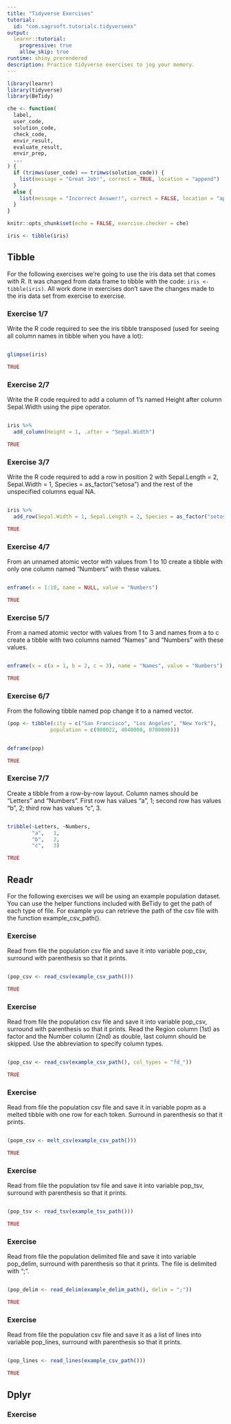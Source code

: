 ```yaml
---
title: "Tidyverse Exercises"
tutorial:
  id: "com.sagrsoft.tutorials.tidyverseex"
output: 
  learnr::tutorial:
    progressive: true
    allow_skip: true
runtime: shiny_prerendered
description: Practice tidyverse exercises to jog your memory.
---
```


```r
library(learnr)
library(tidyverse)
library(BeTidy)

che <- function(
  label,
  user_code,
  solution_code,
  check_code,
  envir_result,
  evaluate_result,
  envir_prep,
  ...
) {
  if (trimws(user_code) == trimws(solution_code)) {
    list(message = "Great Job!", correct = TRUE, location = "append")  
  }
  else {
    list(message = "Incorrect Answer!", correct = FALSE, location = "append")
  }
}

knitr::opts_chunk$set(echo = FALSE, exercise.checker = che)

iris <- tibble(iris)
```


## Tibble

For the following exercises we're going to use the iris data set that comes with R. It was changed from data frame to tibble with the code: 
`iris <- tibble(iris)`.  All work done in exercises don't save the changes made to the iris data set from exercise to exercise.

### Exercise 1/7

Write the R code required to see the iris tibble transposed (used for seeing all column names in tibble when you have a lot):

```r

```

```r
glimpse(iris)
```

```r
TRUE
```

### Exercise 2/7

Write the R code required to add a column of 1's named Height after column Sepal.Width using the pipe operator.

```r

```

```r
iris %>% 
  add_column(Height = 1, .after = "Sepal.Width")
```

```r
TRUE
```

### Exercise 3/7

Write the R code required to add a row in position 2 with Sepal.Length = 2, Sepal.Width = 1, Species = as_factor("setosa") and the rest of the unspecified columns equal NA. 

```r

```

```r
iris %>% 
  add_row(Sepal.Width = 1, Sepal.Length = 2, Species = as_factor("setosa"), .before = 2)
```

```r
TRUE
```

### Exercise 4/7

From an unnamed atomic vector with values from 1 to 10 create a tibble with only one column named "Numbers" with these values. 

```r

```

```r
enframe(x = 1:10, name = NULL, value = "Numbers")
```

```r
TRUE
```

### Exercise 5/7

From a named atomic vector with values from 1 to 3 and names from a to c create a tibble with two columns named "Names" and "Numbers" with these values. 

```r

```

```r
enframe(x = c(a = 1, b = 2, c = 3), name = "Names", value = "Numbers")
```

```r
TRUE
```

### Exercise 6/7

From the following tibble named pop change it to a named vector.

```r
(pop <- tibble(city = c("San Francisco", "Los Angeles", "New York"),
              population = c(900022, 4040000, 8700000)))
```

```r

```

```r
deframe(pop)
```

```r
TRUE
```

### Exercise 7/7

Create a tibble from a row-by-row layout.  Column names should be "Letters" and "Numbers".  First row has values "a", 1; second row has values "b", 2; third row has values "c", 3.

```r

```

```r
tribble(~Letters, ~Numbers,
        "a",   1,
        "b",   2,
        "c",   3)
```

```r
TRUE
```

## Readr

For the following exercises we will be using an example population dataset.  You can use the helper functions included with BeTidy to get the path of each type of file. For example you can retrieve the path of the csv file with the function
example_csv_path().

### Exercise

Read from file the population csv file and save it into variable pop_csv, surround with parenthesis so that it prints.

```r

```

```r
(pop_csv <- read_csv(example_csv_path()))
```

```r
TRUE
```

### Exercise

Read from file the population csv file and save it into variable pop_csv, surround with parenthesis so that it prints. Read the Region column (1st) as factor and the Number column (2nd) as double, last column should be skipped. Use the abbreviation to specify column types.

```r

```

```r
(pop_csv <- read_csv(example_csv_path(), col_types = "fd_"))
```

```r
TRUE
```

### Exercise

Read from file the population csv file and save it in variable popm as a melted tibble with one row for each token. Surround in parenthesis so that it prints.

```r

```

```r
(popm_csv <- melt_csv(example_csv_path()))
```

```r
TRUE
```

### Exercise

Read from file the population tsv file and save it into variable pop_tsv, surround with parenthesis so that it prints.

```r

```

```r
(pop_tsv <- read_tsv(example_tsv_path()))
```

```r
TRUE
```

### Exercise

Read from file the population delimited file and save it into variable pop_delim, surround with parenthesis so that it prints.  The file is delimited with ";".

```r

```

```r
(pop_delim <- read_delim(example_delim_path(), delim = ";"))
```

```r
TRUE
```

### Exercise

Read from file the population csv file and save it as a list of lines into variable pop_lines, surround with parenthesis so that it prints.  

```r

```

```r
(pop_lines <- read_lines(example_csv_path()))
```

```r
TRUE
```

## Dplyr

### Exercise
